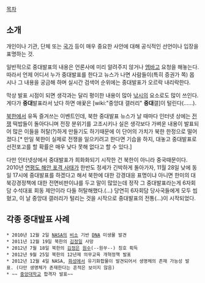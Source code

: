 [[목차]]
== 소개 ==
개인이나 기관, 단체 또는 [[국가]] 등이 매우 중요한 사안에 대해 공식적인 선언이나 입장을 표명하는 것.

일반적으로 중대발표의 내용은 언론사에 미리 알려주지 않거나 [[엠바고]] 요청을 해놓는다. 따라서 언제 어디서 누가 중대발표를 한다고 뉴스가 나면 사람들이(특히 증권가 쪽) 몹시나 그 내용을 궁금해 하며 실시간 검색어 순위에는 중대발표가 오르락 내리락한다. 

막상 발표 시점이 되면 생각과는 달리 평이한 내용이 많아 [[낚시]]의 요소로도 많이 쓰인다. 게다가 '''중대'''발표라서 났다 하면 애꿎은 [wiki:"중앙대 갤러리" '''중대'''갤]이 털린다(……).

[[북한]]에서 유독 즐겨쓰는 이벤트인데, 북한 중대발표 뉴스가 날 때마다 인터넷 상에는 [[전쟁]] 떡밥들이 돌아다니며 전장 분위기를 고조시키나 실은 생각보다 가벼운 내용이 발표되어 많은 이들을 허탈(?)하게 만들기도 하기때문에 이 단어의 가치가 북한 한정으로 떨어졌다.[* 만일 북한이 실제로 전쟁을 일으키려고 한다면 기습을 하지, 대놓고 중대발표로 선전포고를 할 확률은 매우 낮다 못해 없다고 할 수 있다.]

다만 인터넷상에서 중대발표가 희화화되기 시작한 건 북한이 아니라 중국때문이다. 2010년 [[연평도 해안 포격 사태]]가 한반도 정세가 긴박하게 돌아가자, 11월 28일 낮에 동일 17시에 중대발표를 하겠다고 해서 북한에 대한 강경대응 표명이냐 아니면 한미의 대북강경정책에 대한 전면비판이냐를 두고 말이 많았는데 정작 그 중대발표라는게 6자회담 수석대표 회동 제안이라 다들 허탈해했다.(…) 당연히 6자회담 당사국들에게 모두 씹혔고, 이 날 중앙대 갤러리가 털리는 것을 시작으로 중대발표의 전통(…)이 시작되었다.

== 각종 중대발표 사례 ==
 * 2010년 12월 2일 [[NASA]]의 [[비소]] 기반 [[DNA]] 미생물 발견
 * 2011년 12월 19일 북한의 [[김정일]] 사망
 * 2012년 7월 18일 북한의 [[김정은]] [[원수]](--원쑤--) 칭호 획득
 * 2012년 9월 25일 북한의 12년제 의무교육 개혁정책 발표
 * 2012년 12월 4일 NASA, [[화성]]에서 유기화합물이 발견되어서 생명체의 존재 가능성 발표. (다만 생명체가 존재한다는 흔적은 보이지 않음)
 * ~~ [[중앙대학교]] 합격자 발표~~
